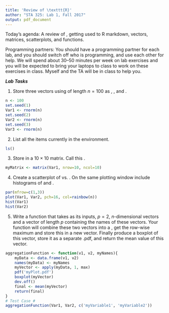 ```yaml
---
title: 'Review of \texttt{R}'
author: "STA 325: Lab 1, Fall 2017"
output: pdf_document
---
```


Today's agenda: A review of \texttt{R}, getting used to R markdown, vectors, matrices, scatterplots, and functions. 

Programming partners:
You should have a programming partner for each lab, and you should switch off who is programming, and use each other for help. We will spend about 30--50 minutes per week on lab exercises and you will be expected to bring your laptops to class to work on these exercises in class. Myself and the TA will be in class to help you. 

***Lab Tasks***

1. Store three vectors using \textsf{rnorm()} of length $n = 100$ as \textsf{Var1}, \textsf{Var2}, and \textsf{Var3}.

```r
n <- 100
set.seed(1)
Var1 <- rnorm(n)
set.seed(2)
Var2 <- rnorm(n)
set.seed(3)
Var3 <- rnorm(n)
```

2. List all the items currently in the environment.

```r
ls()
```

3. Store \textsf{Var1} in a $10 \times 10$ matrix. Call this \textsf{myMatrix}.

```r
myMatrix <- matrix(Var1, nrow=10, ncol=10)
```

4. Create a scatterplot of \textsf{Var1} vs. \textsf{Var2}. On the same plotting window include histograms of \textsf{Var1} and \textsf{Var2}.

```r
par(mfrow=c(1,3))
plot(Var1, Var2, pch=16, col=rainbow(n))
hist(Var1)
hist(Var2)
```

5. Write a function that takes as its inputs, $p = 2$, $n$-dimensional vectors and a vector of length $p$ containing the names of these vectors. Your function will combine these two vectors into a \textsf{data.frame()}, get the row-wise maximum and store this in a new vector. Finally produce a boxplot of this vector, store it as a separate .pdf, and return the mean value of this vector.

```r
aggregationFunction <- function(v1, v2, myNames){
	myData <- data.frame(v1, v2)
	names(myData) <- myNames
	myVector <- apply(myData, 1, max)
	pdf('myPlot.pdf')
	boxplot(myVector)
	dev.off()
	final <- mean(myVector)
	return(final)
}
# Test Case #
aggregationFunction(Var1, Var2, c('myVariable1', 'myVariable2'))
```

